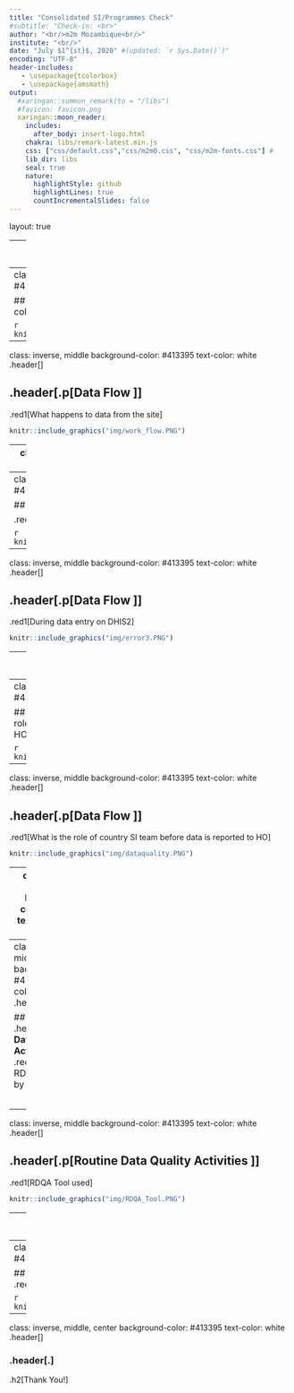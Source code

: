 ```yaml
---
title: "Consolidated SI/Programmes Check"
#subtitle: "Check-in: <br>"
author: "<br/>m2m Mozambique<br/>"
institute: "<br/>"
date: "July $1^{st}$, 2020" #(updated: `r Sys.Date()`)"
encoding: "UTF-8"
header-includes:
   - \usepackage{tcolorbox}
   - \usepackage{amsmath}
output:
  #xaringan::summon_remark(to = "/libs")
  #favicon: favicon.png
  xaringan::moon_reader:
    includes:
      after_body: insert-logo.html
    chakra: libs/remark-latest.min.js
    css: ["css/default.css","css/m2m0.css", "css/m2m-fonts.css"] # 
    lib_dir: libs
    seal: true
    nature:
      highlightStyle: github
      highlightLines: true
      countIncrementalSlides: false
---
```

layout: true


---
class: inverse, middle
background-color: #413395
text-color: white
.header[]

## .header[.p[**Agenda**]]

1.	Data Flow 

2.	Routine Data Quality Activities  

3.	Geolocations updates 

---
class: inverse, middle
background-color: #413395
text-color: white
.header[]
  

## .header[.p[**Data Flow **]]
.red1[How data is collected (Paper, App, DHIS2 etc)]

```r
knitr::include_graphics("img/tools_used1.png")
```


---
class: inverse, middle
background-color: #413395
text-color: white
.header[]
  

## .header[.p[**Data Flow **]]
.red1[What happens to data from the site]

```r
knitr::include_graphics("img/work_flow.PNG")
```


---
class: inverse, middle
background-color: #413395
text-color: white
.header[]


## .header[.p[**Data Flow **]]
.red1[During data entry on DHIS2]


```r
knitr::include_graphics("img/error1.PNG")
```

---
class: inverse, middle
background-color: #413395
text-color: white
.header[]


## .header[.p[**Data Flow **]]

.red1[During data entry on DHIS2]


```r
knitr::include_graphics("img/error2a.PNG")
```

---
class: inverse, middle
background-color: #413395
text-color: white
.header[]


## .header[.p[**Data Flow **]]
.red1[During data entry on DHIS2]

```r
knitr::include_graphics("img/error3.PNG")
```

---
class: inverse, middle
background-color: #413395
text-color: white
.header[]


## .header[.p[**Data Flow **]]
.red1[During data entry on DHIS2]

```r
knitr::include_graphics("img/error4.PNG")
```


---
class: inverse, middle
background-color: #413395
text-color: white
.header[]


## .header[.p[**Data Flow **]]
.red1[What is the role of country SI team before data is reported to HO]



```r
knitr::include_graphics("img/datacheck1.PNG")
```


---
class: inverse, middle
background-color: #413395
text-color: white
.header[]


## .header[.p[**Data Flow **]]
.red1[What is the role of country SI team before data is reported to HO]


```r
knitr::include_graphics("img/dataquality.PNG")
```

---
class: inverse, middle
background-color: #413395
text-color: white
.header[]


## .header[.p[**Data Flow **]]
.red1[Is there data collected and currently not reported to HO ]



```r
knitr::include_graphics("img/no.png")
```



---
class: inverse, middle
background-color: #413395
text-color: white
.header[]


## .header[.p[**Routine Data Quality Activities **]]
.red1[What are the RDQA steps taken by SI in-country]

<li>RDQA tool was developed  </li><br>

<li>All M&E, Provincial Managers and District Managers were trained  </li><br>

<li>We started to implement in Maputo and some facilities in Zambezia province in December 2019 </li><br>

<li>Our plan was to expand to other provinces and all sites</li><br>

<li>RDQA planned to be conducted quarterly</li><br>


---
class: inverse, middle
background-color: #413395
text-color: white
.header[]


## .header[.p[**Routine Data Quality Activities **]]
.red1[RDQA Tool used]

```r
knitr::include_graphics("img/RDQA_Tool.PNG")
```


---
class: inverse, middle
background-color: #413395
text-color: white
.header[]


## .header[.p[**Routine Data Quality Activities **]]
.red1[Data Audits and how often they happen]


```r
knitr::include_graphics("img/notyet.jpg")
```

---
class: inverse, middle
background-color: #413395
text-color: white
.header[]


## .header[.p[**Geolocations updates**]]
.red1[Current geolocations]


```r
knitr::include_graphics("img/geolocation1.PNG")
```


---
class: inverse, middle, center
background-color: #413395
text-color: white
.header[]
  
### .header[.]

.h2[Thank You!]
 


